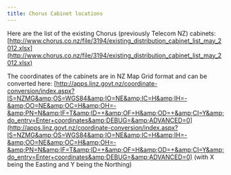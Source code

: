 ```yaml
---
title: Chorus Cabinet locations
---
```

Here are the list of the existing Chorus (previously Telecom NZ) cabinets: [http://www.chorus.co.nz/file/3194/existing_distribution_cabinet_list_may_2012.xlsx](http://www.chorus.co.nz/file/3194/existing_distribution_cabinet_list_may_2012.xlsx)  

The coordinates of the cabinets are in NZ Map Grid format and can be converted here: [http://apps.linz.govt.nz/coordinate-conversion/index.aspx?IS=NZMG&amp;OS=WGS84&amp;IO=NE&amp;IC=H&amp;IH=-&amp;OO=NE&amp;OC=H&amp;OH=-&amp;PN=N&amp;IF=T&amp;ID=+&amp;OF=H&amp;OD=+&amp;CI=Y&amp;do_entry=Enter+coordinates&amp;DEBUG=&amp;ADVANCED=0](http://apps.linz.govt.nz/coordinate-conversion/index.aspx?IS=NZMG&amp;OS=WGS84&amp;IO=NE&amp;IC=H&amp;IH=-&amp;OO=NE&amp;OC=H&amp;OH=-&amp;PN=N&amp;IF=T&amp;ID=+&amp;OF=H&amp;OD=+&amp;CI=Y&amp;do_entry=Enter+coordinates&amp;DEBUG=&amp;ADVANCED=0) (with X being the Easting and Y being the Northing)  

